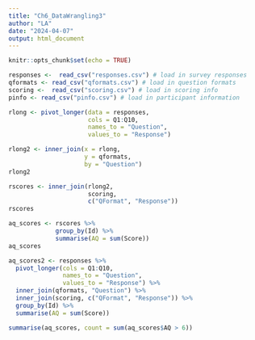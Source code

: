 ```yaml
---
title: "Ch6_DataWrangling3"
author: "LA"
date: "2024-04-07"
output: html_document
---
```


```r
knitr::opts_chunk$set(echo = TRUE)
```

```r
responses <-  read_csv("responses.csv") # load in survey responses
qformats <- read_csv("qformats.csv") # load in question formats
scoring <-  read_csv("scoring.csv") # load in scoring info
pinfo <- read_csv("pinfo.csv") # load in participant information
```

```r
rlong <- pivot_longer(data = responses,
                      cols = Q1:Q10,
                      names_to = "Question", 
                      values_to = "Response")

```

```r
rlong2 <- inner_join(x = rlong, 
                     y = qformats, 
                     by = "Question")
rlong2
```

```r
rscores <- inner_join(rlong2, 
                      scoring, 
                      c("QFormat", "Response"))
rscores 
```

```r
aq_scores <- rscores %>% 
             group_by(Id) %>%
             summarise(AQ = sum(Score))
aq_scores
```
```r
aq_scores2 <- responses %>% 
  pivot_longer(cols = Q1:Q10,
               names_to = "Question", 
               values_to = "Response") %>%  
  inner_join(qformats, "Question") %>% 
  inner_join(scoring, c("QFormat", "Response")) %>% 
  group_by(Id) %>% 
  summarise(AQ = sum(Score)) 
```

```r
summarise(aq_scores, count = sum(aq_scores$AQ > 6))
```






